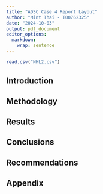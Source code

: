 ```yaml
---
title: "ADSC Case 4 Report Layout"
author: "Mint Thai - T00762325"
date: "2024-10-03"
output: pdf_document
editor_options: 
  markdown: 
    wrap: sentence
---
```


```r

read.csv("NHL2.csv")

```

## Introduction


## Methodology


## Results


## Conclusions


## Recommendations


## Appendix

```r

```
